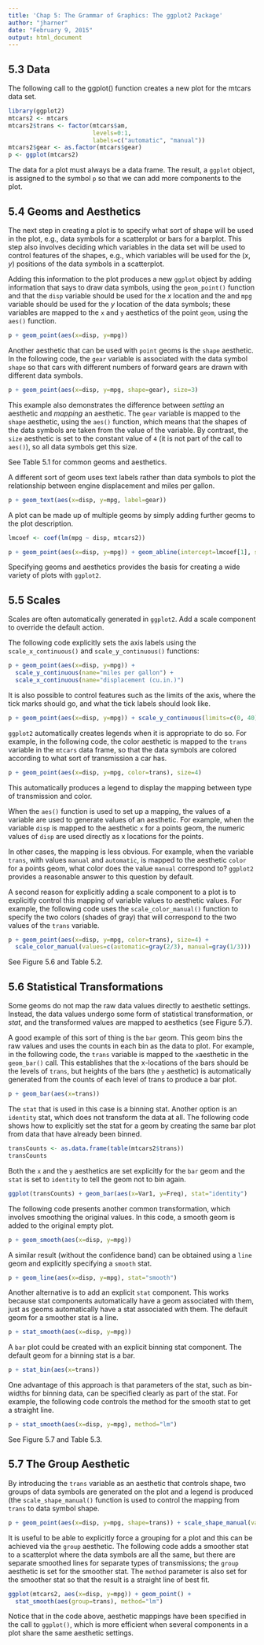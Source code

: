 ```yaml
---
title: 'Chap 5: The Grammar of Graphics: The ggplot2 Package'
author: "jharner"
date: "February 9, 2015"
output: html_document
---
```


## 5.3 Data

The following call to the ggplot() function creates a new plot for the mtcars data set.
```r
library(ggplot2)
mtcars2 <- mtcars
mtcars2$trans <- factor(mtcars$am,
                        levels=0:1, 
                        labels=c("automatic", "manual"))
mtcars2$gear <- as.factor(mtcars$gear)
p <- ggplot(mtcars2)
```

The data for a plot must always be a data frame. The result, a `ggplot` object, is assigned to the symbol `p` so that we can add more components to the plot.

## 5.4 Geoms and Aesthetics

The next step in creating a plot is to specify what sort of shape will be used in the plot, e.g., data symbols for a scatterplot or bars for a barplot. This step also involves deciding which variables in the data set will be used to control features of the shapes, e.g., which variables will be used for the $(x, y)$ positions of the data symbols in a scatterplot.

Adding this information to the plot produces a new `ggplot` object by adding information that says to draw data symbols, using the `geom_point()` function and that the `disp` variable should be used for the $x$ location and the and `mpg` variable should be used for the $y$ location of the data symbols; these variables are mapped to the `x` and `y` aesthetics of the point `geom`, using the `aes()` function.
```r
p + geom_point(aes(x=disp, y=mpg))
``` 

Another aesthetic that can be used with `point` geoms is the `shape` aesthetic. In the following code, the `gear` variable is associated with the data symbol `shape` so that cars with different numbers of forward gears are drawn with different data symbols.
```r
p + geom_point(aes(x=disp, y=mpg, shape=gear), size=3)
```

This example also demonstrates the difference between *setting* an aesthetic and *mapping* an aesthetic. The `gear` variable is mapped to the `shape` aesthetic, using the `aes()` function, which means that the shapes of the data symbols are taken from the value of the variable. By contrast, the `size` aesthetic is set to the constant value of `4` (it is not part of the call to `aes()`), so all data symbols get this size.

See Table 5.1 for common geoms and aesthetics. 

A different sort of geom uses text labels rather than data symbols to plot the relationship between engine displacement and miles per gallon.
```r
p + geom_text(aes(x=disp, y=mpg, label=gear))
```

A plot can be made up of multiple geoms by simply adding further geoms to the plot description.
```r
lmcoef <- coef(lm(mpg ~ disp, mtcars2))

p + geom_point(aes(x=disp, y=mpg)) + geom_abline(intercept=lmcoef[1], slope=lmcoef[2])
```

Specifying geoms and aesthetics provides the basis for creating a wide variety of plots with `ggplot2`.

## 5.5 Scales

Scales are often automatically generated in `ggplot2`. Add a scale component to override the default action.

The following code explicitly sets the axis labels using the `scale_x_continuous()` and `scale_y_continuous()` functions:
```r
p + geom_point(aes(x=disp, y=mpg)) +
  scale_y_continuous(name="miles per gallon") +
  scale_x_continuous(name="displacement (cu.in.)")
```

It is also possible to control features such as the limits of the axis, where the tick marks should go, and what the tick labels should look like.
```r
p + geom_point(aes(x=disp, y=mpg)) + scale_y_continuous(limits=c(0, 40))
```

`ggplot2` automatically creates legends when it is appropriate to do so. For example, in the following code, the color aesthetic is mapped to the `trans` variable in the `mtcars` data frame, so that the data symbols are colored according to what sort of transmission a car has.
```r
p + geom_point(aes(x=disp, y=mpg, color=trans), size=4)
```
This automatically produces a legend to display the mapping between type of transmission and color.

When the `aes()` function is used to set up a mapping, the values of a variable are used to generate values of an aesthetic. For example, when the variable `disp` is mapped to the aesthetic `x` for a points geom, the numeric values of `disp` are used directly as x locations for the points.

In other cases, the mapping is less obvious. For example, when the variable `trans`, with values `manual` and `automatic`, is mapped to the aesthetic `color` for a points geom, what color does the value `manual` correspond to? `ggplot2` provides a reasonable answer to this question by default.

A second reason for explicitly adding a scale component to a plot is to explicitly control this mapping of variable values to aesthetic values. For example, the following code uses the `scale_color_manual()` function to specify the two colors (shades of gray) that will correspond to the two values of the `trans` variable.
```r
p + geom_point(aes(x=disp, y=mpg, color=trans), size=4) +
  scale_color_manual(values=c(automatic=gray(2/3), manual=gray(1/3)))
```

See Figure 5.6 and Table 5.2.

## 5.6 Statistical Transformations

Some geoms do not map the raw data values directly to aesthetic settings. Instead, the data values undergo some form of statistical transformation, or *stat*, and the transformed values are mapped to aesthetics (see Figure 5.7).

A good example of this sort of thing is the `bar` geom. This geom bins the raw values and uses the counts in each bin as the data to plot. For example, in the following code, the `trans` variable is mapped to the `x`aesthetic in the `geom_bar()` call. This establishes that the x-locations of the bars should be the levels of `trans`, but heights of the bars (the `y` aesthetic) is automatically generated from the counts of each level of trans to produce a bar plot.
```r
p + geom_bar(aes(x=trans))
```

The `stat` that is used in this case is a binning stat. Another option is an `identity` stat, which does not transform the data at all. The following code shows how to explicitly set the stat for a geom by creating the same bar plot from data that have already been binned.
```r
transCounts <- as.data.frame(table(mtcars2$trans))
transCounts
```

Both the `x` and the `y` aesthetics are set explicitly for the `bar` geom and the `stat` is set to `identity` to tell the geom not to bin again.
```r
ggplot(transCounts) + geom_bar(aes(x=Var1, y=Freq), stat="identity")
```

The following code presents another common transformation, which involves smoothing the original values. In this code, a smooth geom is added to the original empty plot.
```r
p + geom_smooth(aes(x=disp, y=mpg))
```

A similar result (without the confidence band) can be obtained using a `line` geom and explicitly specifying a `smooth` stat.
```r
p + geom_line(aes(x=disp, y=mpg), stat="smooth")
```

Another alternative is to add an explicit `stat` component. This works because stat components automatically have a geom associated with them, just as geoms automatically have a stat associated with them. The default geom for a smoother stat is a line.
```r
p + stat_smooth(aes(x=disp, y=mpg))
```

A `bar` plot could be created with an explicit binning stat component. The default geom for a binning stat is a bar.
```r
p + stat_bin(aes(x=trans))
```
One advantage of this approach is that parameters of the stat, such as bin-widths for binning data, can be specified clearly as part of the stat. For example, the following code controls the method for the smooth stat to get a straight line.
```r
p + stat_smooth(aes(x=disp, y=mpg), method="lm")
```

See Figure 5.7 and Table 5.3.

## 5.7 The Group Aesthetic

By introducing the `trans` variable as an aesthetic that controls shape, two groups of data symbols are generated on the plot and a legend is produced (the `scale_shape_manual()` function is used to control the mapping from `trans` to data symbol shape.
```r
p + geom_point(aes(x=disp, y=mpg, shape=trans)) + scale_shape_manual(values=c(1, 3))
```

It is useful to be able to explicitly force a grouping for a plot and this can be achieved via the `group` aesthetic. The following code adds a smoother stat to a scatterplot where the data symbols are all the same, but there are separate smoothed lines for separate types of transmissions; the `group` aesthetic is set for the smoother stat. The `method` parameter is also set for the smoother stat so that the result is a straight line of best fit.
```r
ggplot(mtcars2, aes(x=disp, y=mpg)) + geom_point() +
  stat_smooth(aes(group=trans), method="lm")
```
Notice that in the code above, aesthetic mappings have been specified in the call to `ggplot()`, which is more efficient when several components in a plot share the same aesthetic settings.

